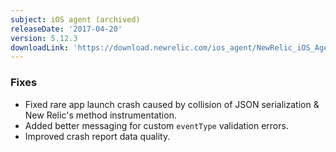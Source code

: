 ```yaml
---
subject: iOS agent (archived)
releaseDate: '2017-04-20'
version: 5.12.3
downloadLink: 'https://download.newrelic.com/ios_agent/NewRelic_iOS_Agent_5.12.3.zip'
---
```


### Fixes

* Fixed rare app launch crash caused by collision of JSON serialization & New Relic's method instrumentation.
* Added better messaging for custom `eventType` validation errors.
* Improved crash report data quality.
